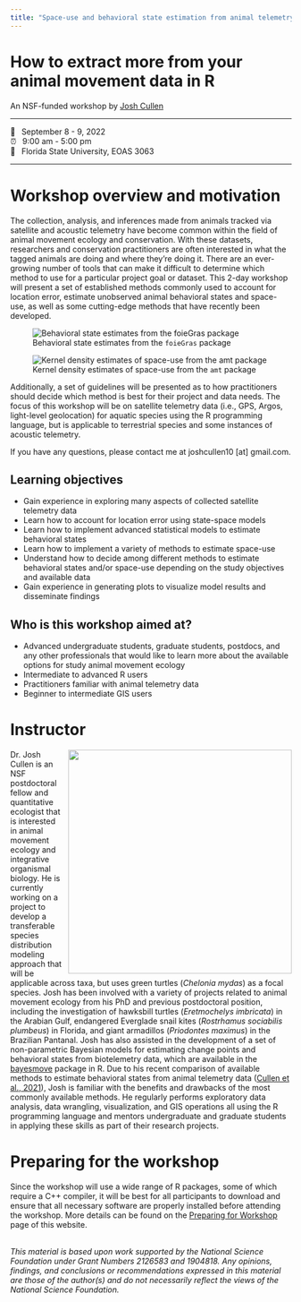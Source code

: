 ```yaml
---
title: "Space-use and behavioral state estimation from animal telemetry data"
---
```


# How to extract more from your animal movement data in R

An NSF-funded workshop by [Josh Cullen](https://joshcullen.github.io)

------------------------------------------------------------------------

<span class='code'>📆 &ensp;September 8 - 9, 2022</span>\
<span class='code'>⏰ &ensp;9:00 am - 5:00 pm</span>\
<span class='code'>🏫 &ensp;Florida State University, EOAS 3063</span>\

------------------------------------------------------------------------

# Workshop overview and motivation

The collection, analysis, and inferences made from animals tracked via satellite and acoustic telemetry have become common within the field of animal movement ecology and conservation. With these datasets, researchers and conservation practitioners are often interested in what the tagged animals are doing and where they’re doing it. There are an ever-growing number of tools that can make it difficult to determine which method to use for a particular project goal or dataset. This 2-day workshop will present a set of established methods commonly used to account for location error, estimate unobserved animal behavioral states and space-use, as well as some cutting-edge methods that have recently been developed.

::: {layout-ncol=2}
![Behavioral state estimates from the `foieGras` package](images/Promo_behavior_plot.png)

![Kernel density estimates of space-use from the `amt` package](images/Promo_KDE_plot.png)
:::


Additionally, a set of guidelines will be presented as to how practitioners should decide which method is best for their project and data needs. The focus of this workshop will be on satellite telemetry data (i.e., GPS, Argos, light-level geolocation) for aquatic species using the R programming language, but is applicable to terrestrial species and some instances of acoustic telemetry.

If you have any questions, please contact me at joshcullen10 [at] gmail.com.

## Learning objectives

- Gain experience in exploring many aspects of collected satellite telemetry data 
- Learn how to account for location error using state-space models
- Learn how to implement advanced statistical models to estimate behavioral states
- Learn how to implement a variety of methods to estimate space-use
- Understand how to decide among different methods to estimate behavioral states and/or space-use depending on the study objectives and available data
- Gain experience in generating plots to visualize model results and disseminate findings

## Who is this workshop aimed at?

- Advanced undergraduate students, graduate students, postdocs, and any other professionals that would like to learn more about the available options for study animal movement ecology
- Intermediate to advanced R users
- Practitioners familiar with animal telemetry data
- Beginner to intermediate GIS users


# Instructor

![](images/Cullen_lab_photo.jpeg){style="float:right;padding: 0 0 0 10px;" fig-alt="Headshot of Dr. Josh Cullen" width="400"}

Dr. Josh Cullen is an NSF postdoctoral fellow and quantitative ecologist that is interested in animal movement ecology and integrative organismal biology. He is currently working on a project to develop a transferable species distribution modeling approach that will be applicable across taxa, but uses green turtles (*Chelonia mydas*) as a focal species. Josh has been involved with a variety of projects related to animal movement ecology from his PhD and previous postdoctoral position, including the investigation of hawksbill turtles (*Eretmochelys imbricata*) in the Arabian Gulf, endangered Everglade snail kites (*Rostrhamus sociabilis plumbeus*) in Florida, and giant armadillos (*Priodontes maximus*) in the Brazilian Pantanal. Josh has also assisted in the development of a set of non-parametric Bayesian models for estimating change points and behavioral states from biotelemetry data, which are available in the [bayesmove](https://joshcullen.github.io/bayesmove) package in R. Due to his recent comparison of available methods to estimate behavioral states from animal telemetry data ([Cullen et al., 2021](https://besjournals.onlinelibrary.wiley.com/doi/full/10.1111/2041-210X.13745)), Josh is familiar with the benefits and drawbacks of the most commonly available methods. He regularly performs exploratory data analysis, data wrangling, visualization, and GIS operations all using the R programming language and mentors undergraduate and graduate students in applying these skills as part of their research projects.


# Preparing for the workshop

Since the workshop will use a wide range of R packages, some of which require a C++ compiler, it will be best for all participants to download and ensure that all necessary software are properly installed before attending the workshop. More details can be found on the [Preparing for Workshop](workshop-prep.qmd) page of this website.
<br>
<br>

*This material is based upon work supported by the National Science Foundation under Grant Numbers 2126583 and 1904818. Any opinions, findings, and conclusions or recommendations expressed in this material are those of the author(s) and do not necessarily reflect the views of the National Science Foundation.*
